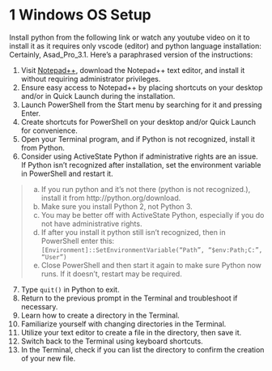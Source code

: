 # 1  Windows OS Setup
Install python from the following link or watch any youtube video on it to install it as it requires only vscode (editor) and python language installation:
Certainly, Asad_Pro_3.1. Here’s a paraphrased version of the instructions:

1. Visit [Notepad++](http://notepad-plus-plus.org/), download the Notepad++ text editor, and install it without requiring administrator privileges.
2. Ensure easy access to Notepad++ by placing shortcuts on your desktop and/or in Quick Launch during the installation.
3. Launch PowerShell from the Start menu by searching for it and pressing Enter.
4. Create shortcuts for PowerShell on your desktop and/or Quick Launch for convenience.
5. Open your Terminal program, and if Python is not recognized, install it from Python.
6. Consider using ActiveState Python if administrative rights are an issue. If Python isn’t recognized after installation, set the environment variable in PowerShell and restart it.

> a. If you run python and it’s not there (python is not recognized.), install it from http://python.org/download.
> b. Make sure you install Python 2, not Python 3.
> c. You may be better off with ActiveState Python, especially if you do not have administrative rights.
> d. If after you install it python still isn’t recognized, then in PowerShell enter this: `[Environment]::SetEnvironmentVariable(“Path”, “$env:Path;C:”, “User”)`
> e. Close PowerShell and then start it again to make sure Python now runs. If it doesn’t, restart may be required.

7. Type `quit()` in Python to exit.
8. Return to the previous prompt in the Terminal and troubleshoot if necessary.
9. Learn how to create a directory in the Terminal.
10. Familiarize yourself with changing directories in the Terminal.
11. Utilize your text editor to create a file in the directory, then save it.
12. Switch back to the Terminal using keyboard shortcuts.
13. In the Terminal, check if you can list the directory to confirm the creation of your new file.